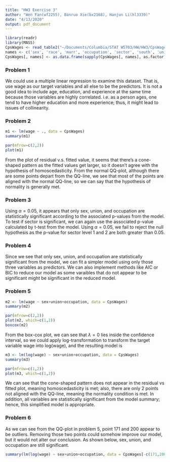 ```yaml
---
title: "HW3 Exercise 3"
author: "Wen Fan(wf2255), Banruo Xie(bx2168), Hanjun Li(hl3339)"
date: "4/13/2020"
output: pdf_document
---
```


```r
library(readr)
library(MASS)
CpsWages <- read_table2("~/Documents/Columbia/STAT W5703/HW/HW3/CpsWages.txt")
names <- c('sex', 'race', 'marr', 'occupation', 'sector', 'south', 'union')
CpsWages[, names] <- as.data.frame(sapply(CpsWages[, names], as.factor)) # make some of the variables as vector type
```


### Problem 1
We could use a multiple linear regression to examine this dataset. That is, use wage as our target variables and all else to be the predictors. It is not a good idea to include age, education, and experience at the same time because those variables are highly correlated. i.e. as a person ages, one tend to have higher education and more experience; thus, it might lead to issues of collinearity.

### Problem 2
```r
m1 <- lm(wage ~ ., data = CpsWages)
summary(m1)

par(mfrow=c(2,2))
plot(m1)
```

From the plot of residual v.s. fitted value, it seems that there's a cone-shaped pattern as the fitted values get larger, so it doesn't agree with the hypothesis of homoscedasticity. From the normal QQ-plot, although there are some points depart from the QQ-line, we see that most of the points are aligned with the normal QQ-line, so we can say that the hypothesis of normality is generally met.

### Problem 3
Using $\alpha=0.05$, it appears that only sex, union, and occupation are statistically significant according to the associated p-values from the model. To test if sector is significant, we can again use the associated p-value calculated by t-test from the model. Using $\alpha=0.05$, we fail to reject the null hypothesis as the p-value for sector level 1 and 2 are both greater than 0.05.


### Problem 4
Since we see that only sex, union, and occupation are statistically significant from the model, we can fit a simpler model using only those three variables as predictors. We can also implement methods like AIC or BIC to reduce our model as some varaibles that do not appear to be significant might be significant in the reduced model.

### Problem 5
```r
m2 <- lm(wage ~ sex+union+occupation, data = CpsWages)
summary(m2)

par(mfrow=c(2,2))
plot(m2, which=c(1,2))
boxcox(m2)
```

From the box-cox plot, we can see that $\lambda = 0$ lies inside the confidence interval, so we could apply log-transformation to transform the target variable wage into log(wage), and the resulting model is
```r
m3 <- lm(log(wage) ~ sex+union+occupation, data = CpsWages)
summary(m3)

par(mfrow=c(1,2))
plot(m3, which=c(1,2))
```

We can see that the cone-shaped pattern does not appear in the residual vs fitted plot, meaning homoscedasticity is met; also, there are only 2 points not aligned with the QQ-line, meaning the normality condition is met. In addition, all variables are statistically significant from the model summary; hence, this simplified model is appropriate.

### Problem 6
As we can see from the QQ-plot in problem 5, point 171 and 200 appear to be outliers. Removing those two points could somehow improve our model, but it would not alter our conclusion. As shown below, sex, union, and occupation are still significant.
```r
summary(lm(log(wage) ~ sex+union+occupation, data = CpsWages[-c(171,200),]))
```


